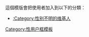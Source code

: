 {{Userbox
  |id=<big>?</big>
  |id-c=#eedbf0
  |info=這個用戶是... 什麼性別？
  |info-c=#eedbf0
  |info-s=10
  |border-c=#5500aa
}}<includeonly>[[Category:性别不明的维基人|{{PAGENAME}}]]</includeonly>

<noinclude>
<br/><br/>這個模版會把使用者加入到以下的分類：
*[[:Category:性别不明的维基人]]
[[Category:性用户框模板]]
</noinclude>